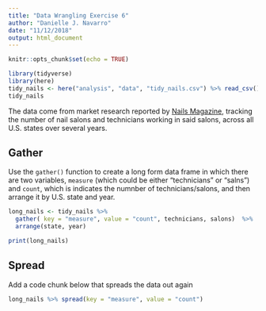 ```yaml
---
title: "Data Wrangling Exercise 6"
author: "Danielle J. Navarro"
date: "11/12/2018"
output: html_document
---
```


```r
knitr::opts_chunk$set(echo = TRUE)
```


```r
library(tidyverse)
library(here)
tidy_nails <- here("analysis", "data", "tidy_nails.csv") %>% read_csv()
tidy_nails
```

The data come from market research reported by [Nails Magazine](www.nailsmag.com/page/70218/market-research), tracking the number of nail salons and technicians working in said salons, across all U.S. states over several years. 

## Gather

Use the `gather()` function to create a long form data frame in which there are two variables, `measure` (which could be either "technicians" or "salns") and `count`, which is indicates the numnber of technicians/salons, and then arrange it by U.S. state and year.

```r
long_nails <- tidy_nails %>%
  gather( key = "measure", value = "count", technicians, salons)  %>% 
  arrange(state, year)

print(long_nails)
```

## Spread

Add a code chunk below that spreads the data out again

``` r
long_nails %>% spread(key = "measure", value = "count")
```



